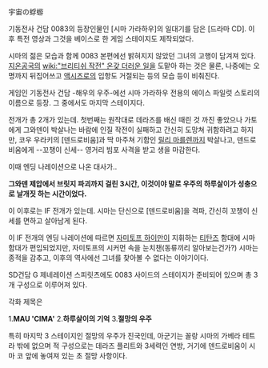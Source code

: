 宇宙の蜉蝣

기동전사 건담 0083의 등장인물인 [시마 가라하우]의 일대기를 담은 [드라마 CD]. 이후 특전 영상과 그것을 베이스로 한 게임 스테이지도 제작되었다.

시마의 젊은 모습과 함께 0083 본편에선 밝혀지지 않았던 그녀의 고행이 담겨져 있다. [[지온공국]]의 [[wiki:"브리티쉬 작전" 온갖 더러운 일]]을 도맡아 하는 것은 물론, 나중에는 오명까지 뒤집어쓰고 [[액시즈]]로의 입항도 거절되는 등의 모습 등이 비춰진다.

게임인 기동전사 건담 -해우의 우주-에선 시마 가라하우 전용의 에이스 파일럿 스토리의 이름으로 등장. 그 중에서도 마지막 스테이지다.

전개가 총 2개가 있는데. 첫번째는 원작대로 데라즈를 배신 때린 것 까진 좋았으나 가토에게 그와덴이 박살나는 바람에 인질 작전이 실패하고 간신히 도망쳐 귀함하려고 하지만, 코우 우라키의 [덴드로비움]과 딱 마주쳐 기함인 [[릴리 마를렌]]까지 박살나고, 덴드로비움에게 --꼬챙이 신세-- 영거리 빔포 사격을 받고 생을 마감한다.

이때 엔딩 나레이션으로 나온 대사가..

'''그와덴 제압에서 브릿지 파괴까지 걸린 3시간, 이것이야 말로 우주의 하루살이가 성충으로 날개짓 하는 시간이었다.'''


이 이후로는 IF 전개가 있는데. 시마는 단신으로 [덴드로비움]을 격파, 간신히 꼬챙이 신세를 면하고 살아남게 된다.

이 IF 전개의 엔딩 나레이션에 따르면 [[자미토프 하이만]]이 지휘하는 [[티탄즈]] 함대에 시마 함대가 편입되었지만, 자미토프의 시커먼 속을 눈치챈(동류끼리 알아보는건가?) 시마는 종적을 감추고, 이후의 역사에선 그녀를 찾아볼 수 없다는 이야기이다.


SD건담 G 제네레이션 스피릿츠에도 0083 사이드의 스테이지가 준비되어 있으며 총 3개 구성으로 이루어져 있다.

각화 제목은


1.''' MAU 'CIMA' '''
2.''' 하루살이의 기억 '''
3.''' 절망의 우주 '''


특히 마지막 3 스테이지인 절망의 우주가 진국인데, 아군기는 꼴랑 시마의 가베라 테트라 밖에 없으며 적 구성으로는 데라즈 플리트와 3세력인 연방, 거기에 덴드로비움이 시마 코 앞에 놓여져 있는 초 절망 사항이다.
